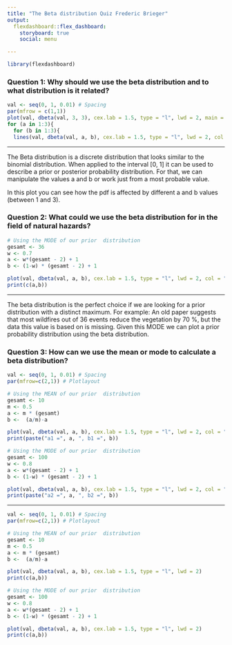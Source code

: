 ---
title: "The Beta distribution Quiz Frederic Brieger"
output: 
  flexdashboard::flex_dashboard:
    storyboard: true
    social: menu

---

```{r setup, include=FALSE}
library(flexdashboard)
```

### Question 1: Why should we use the beta distribution and to what distribution is it related?

```{r}
val <- seq(0, 1, 0.01) # Spacing
par(mfrow = c(1,1))
plot(val, dbeta(val, 3, 3), cex.lab = 1.5, type = "l", lwd = 2, main = "a, b between 1 and 3", ylab = "dbeta")
for (a in 1:3){
  for (b in 1:3){
  lines(val, dbeta(val, a, b), cex.lab = 1.5, type = "l", lwd = 2, col = rgb(runif(1),runif(1),runif(1),1))}}

```

***

The Beta distribution is a discrete distribution that looks similar to the binomial distribution. When applied to the interval [0, 1] it can be used to describe a prior or posterior probability distribution. For that, we can manipulate the values a and b or work just from a most probable value.

In this plot you can see how the pdf is affected by different a and b values (between 1 and 3).


### Question 2: What could we use the beta distribution for in the field of natural hazards?

```{r}

# Using the MODE of our prior  distribution
gesamt <- 36
w <- 0.7
a <- w*(gesamt - 2) + 1
b <- (1-w) * (gesamt - 2) + 1

plot(val, dbeta(val, a, b), cex.lab = 1.5, type = "l", lwd = 2, col = "firebrick1")
print(c(a,b))
```

*** 

The beta distribution is the perfect choice if we are looking for a prior distribution with a distinct maximum.
For example: An old paper suggests that most wildfires out of 36 events reduce the vegetation by 70 %, but the data this value is based on is missing.
Given this MODE we can plot a prior probability distribution using the beta distribution.

### Question 3: How can we use the mean or mode to calculate a beta distribution?


```{r, echo = FALSE}
val <- seq(0, 1, 0.01) # Spacing
par(mfrow=c(2,1)) # Plotlayout

# Using the MEAN of our prior  distribution
gesamt <- 10
m <- 0.5
a <- m * (gesamt)
b <-  (a/m)-a

plot(val, dbeta(val, a, b), cex.lab = 1.5, type = "l", lwd = 2, col = "gold1", ylab = "dbeta")
print(paste("a1 =", a, ", b1 =", b))

# Using the MODE of our prior  distribution
gesamt <- 100
w <- 0.8
a <- w*(gesamt - 2) + 1
b <- (1-w) * (gesamt - 2) + 1

plot(val, dbeta(val, a, b), cex.lab = 1.5, type = "l", lwd = 2, col = "dodgerblue2", ylab = "dbeta")
print(paste("a2 =", a, ", b2 =", b))


```
***
```{r, echo = TRUE, eval = FALSE}
val <- seq(0, 1, 0.01) # Spacing
par(mfrow=c(2,1)) # Plotlayout

# Using the MEAN of our prior  distribution
gesamt <- 10
m <- 0.5
a <- m * (gesamt)
b <-  (a/m)-a

plot(val, dbeta(val, a, b), cex.lab = 1.5, type = "l", lwd = 2)
print(c(a,b))

# Using the MODE of our prior  distribution
gesamt <- 100
w <- 0.8
a <- w*(gesamt - 2) + 1
b <- (1-w) * (gesamt - 2) + 1

plot(val, dbeta(val, a, b), cex.lab = 1.5, type = "l", lwd = 2)
print(c(a,b))

```
